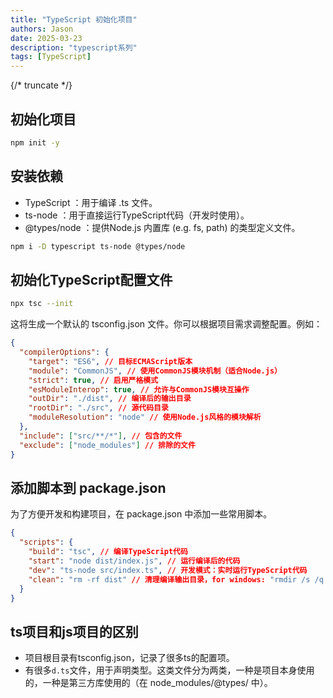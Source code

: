 ```yaml
---
title: "TypeScript 初始化项目"
authors: Jason
date: 2025-03-23
description: "typescript系列"
tags: [TypeScript]
---
```



{/* truncate */}

## 初始化项目

```bash
npm init -y
```

## 安装依赖

- TypeScript ：用于编译 .ts 文件。
- ts-node ：用于直接运行TypeScript代码（开发时使用）。
- @types/node ：提供Node.js 内置库 (e.g. fs, path) 的类型定义文件。

```bash
npm i -D typescript ts-node @types/node
```

## 初始化TypeScript配置文件

```bash
npx tsc --init
```

这将生成一个默认的 tsconfig.json 文件。你可以根据项目需求调整配置。例如：

```json
{
  "compilerOptions": {
    "target": "ES6", // 目标ECMAScript版本
    "module": "CommonJS", // 使用CommonJS模块机制（适合Node.js）
    "strict": true, // 启用严格模式
    "esModuleInterop": true, // 允许与CommonJS模块互操作
    "outDir": "./dist", // 编译后的输出目录
    "rootDir": "./src", // 源代码目录
    "moduleResolution": "node" // 使用Node.js风格的模块解析
  },
  "include": ["src/**/*"], // 包含的文件
  "exclude": ["node_modules"] // 排除的文件
}
```

## 添加脚本到 package.json

为了方便开发和构建项目，在 package.json 中添加一些常用脚本。

```json
{
  "scripts": {
    "build": "tsc", // 编译TypeScript代码
    "start": "node dist/index.js", // 运行编译后的代码
    "dev": "ts-node src/index.ts", // 开发模式：实时运行TypeScript代码
    "clean": "rm -rf dist" // 清理编译输出目录，for windows: "rmdir /s /q dist"
  }
}
```

## ts项目和js项目的区别

- 项目根目录有tsconfig.json，记录了很多ts的配置项。
- 有很多`d.ts`文件，用于声明类型。这类文件分为两类，一种是项目本身使用的，一种是第三方库使用的（在 node_modules/@types/ 中）。
